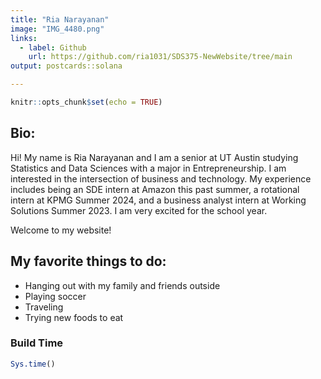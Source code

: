 ```yaml
---
title: "Ria Narayanan"
image: "IMG_4480.png"
links:
  - label: Github
    url: https://github.com/ria1031/SDS375-NewWebsite/tree/main
output: postcards::solana

---
```



```r
knitr::opts_chunk$set(echo = TRUE)
```

## Bio:

Hi! My name is Ria Narayanan and I am a senior at UT Austin studying Statistics and Data Sciences with a major in Entrepreneurship. I am interested in the intersection of business and technology. My experience includes being an SDE intern at Amazon this past summer, a rotational intern at KPMG Summer 2024, and a business analyst intern at Working Solutions Summer 2023. I am very excited for the school year.


Welcome to my website!



## My favorite things to do:

- Hanging out with my family and friends outside
- Playing soccer
- Traveling
- Trying new foods to eat


### Build Time
```r
Sys.time()

```

